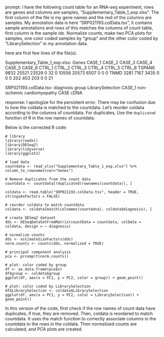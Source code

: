 prompt:
I have the following count table for an RNA-seq experiment, rows are genes and columns are samples, "Supplementary_Table_1_exp.xlsx". The first column of the file is my gene names and the rest of the columns are samples. My annotation data is here  "SRP021193.colData.tsv", it contains sample annotations and rows of this matches the columns of count table, first column is the sample ids. Normalize counts, make two PCA plots for samples, one color coded samples by "group" and the other color coded by "LibrarySelection" in my annotation data.

here are first few lines of the file(s).

Supplementary_Table_1_exp.xlsx:
Genes	CASE_1	CASE_2	CASE_3	CASE_4	CASE_5	CASE_6	CTRL_1	CTRL_2	CTRL_3	CTRL_4	CTRL_5	CTRL_6
TSPAN6	9832	25521	23529	0	32	0	10558	20573	6507	0	0	 0
TNMD	3281	 7167	 3435	0	 0	0	  202	  403	 203	0	0	21


SRP021193.colData.tsv:
diagnosis	group	LibrarySelection
CASE_1	non-ischemic cardiomyopathy	CASE	cDNA


response:
I apologize for the persistent error. There may be confusion due to how the coldata is matched to the countdata. Let's reorder coldata according to the columns of countdata. For duplicates, Use the `duplicated` function of R in the row names of countdata. 

Below is the corrected R code:

```
# library
library(readxl)
library(DESeq2)
library(tidyverse)
library(ggplot2)

# load data
countdata <- read_xlsx("Supplementary_Table_1_exp.xlsx") %>% column_to_rownames(var="Genes")

# Remove duplicates from the count data
countdata <- countdata[!duplicated(rownames(countdata)), ]

coldata <- read.table("SRP021193.colData.tsv", header = TRUE, stringsAsFactors = FALSE)

# reorder coldata to match countdata
coldata <- coldata[match(colnames(countdata), coldata$diagnosis), ]

# create DESeq2 dataset
dds <- DESeqDataSetFromMatrix(countData = countdata, colData = coldata, design = ~ diagnosis)

# normalize counts
dds <- estimateSizeFactors(dds)
norm.counts <- counts(dds, normalized = TRUE)

# principal component analysis
pca <- prcomp(t(norm.counts))

# plot: color coded by group
df <- as.data.frame(pca$x)
df$group <- coldata$group
ggplot(df, aes(x = PC1, y = PC2, color = group)) + geom_point() 

# plot: color coded by LibrarySelection
df$LibrarySelection <- coldata$LibrarySelection
ggplot(df, aes(x = PC1, y = PC2, color = LibrarySelection)) + geom_point() 
```

In this version of the code, first check if the row names of count data have duplicates, if true, they are removed. Then, coldata is reordered to match countdata. It uses the match function to correctly associate columns in the countdata to the rows in the coldata. Then normalized counts are calculated, and PCA plots are created.
